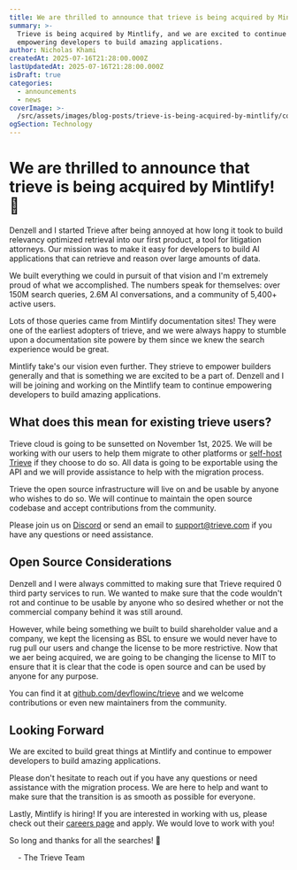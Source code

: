 ```yaml
---
title: We are thrilled to announce that trieve is being acquired by Mintlify! 🎉
summary: >-
  Trieve is being acquired by Mintlify, and we are excited to continue
  empowering developers to build amazing applications.
author: Nicholas Khami
createdAt: 2025-07-16T21:28:00.000Z
lastUpdatedAt: 2025-07-16T21:28:00.000Z
isDraft: true
categories:
  - announcements
  - news
coverImage: >-
  /src/assets/images/blog-posts/trieve-is-being-acquired-by-mintlify/coverImage.png
ogSection: Technology
---
```

# We are thrilled to announce that trieve is being acquired by Mintlify! 🎉

Denzell and I started Trieve after being annoyed at how long it took to build relevancy optimized retrieval into our first product, a tool for litigation attorneys. Our mission was to make it easy for developers to build AI applications that can retrieve and reason over large amounts of data.

We built everything we could in pursuit of that vision and I'm extremely proud of what we accomplished. The numbers speak for themselves: over 150M search queries, 2.6M AI conversations, and a community of 5,400+ active users.

Lots of those queries came from Mintlify documentation sites! They were one of the earliest adopters of trieve, and we were always happy to stumble upon a documentation site powere by them since we knew the search experience would be great.

Mintlify take's our vision even further. They strieve to empower builders generally and that is something we are excited to be a part of. Denzell and I will be joining and working on the Mintlify team to continue empowering developers to build amazing applications.

## What does this mean for existing trieve users?

Trieve cloud is going to be sunsetted on November 1st, 2025. We will be working with our users to help them migrate to other platforms or [self-host Trieve](https://docs.trieve.ai/self-hosting/azure) if they choose to do so. All data is going to be exportable using the API and we will provide assistance to help with the migration process.

Trieve the open source infrastructure will live on and be usable by anyone who wishes to do so. We will continue to maintain the open source codebase and accept contributions from the community.

Please join us on [Discord](https://discord.gg/a9CGxRuwGv) or send an email to [support@trieve.com](mailto:support@trieve.com) if you have any questions or need assistance.

## Open Source Considerations

Denzell and I were always committed to making sure that Trieve required 0 third party services to run. We wanted to make sure that the code wouldn't rot and continue to be usable by anyone who so desired whether or not the commercial company behind it was still around.

However, while being something we built to build shareholder value and a company, we kept the licensing as BSL to ensure we would never have to rug pull our users and change the license to be more restrictive. Now that we aer being acquired, we are going to be changing the license to MIT to ensure that it is clear that the code is open source and can be used by anyone for any purpose.

You can find it at [github.com/devflowinc/trieve](https://github.com/devflowinc/trieve) and we welcome contributions or even new maintainers from the community.

## Looking Forward

We are excited to build great things at Mintlify and continue to empower developers to build amazing applications.

Please don't hesitate to reach out if you have any questions or need assistance with the migration process. We are here to help and want to make sure that the transition is as smooth as possible for everyone.

Lastly, Mintlify is hiring! If you are interested in working with us, please check out their [careers page](https://mintlify.com/careers) and apply. We would love to work with you!

So long and thanks for all the searches! 🚀

&nbsp;&nbsp;&nbsp;&nbsp;\- The Trieve Team
